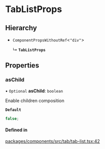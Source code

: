 # TabListProps

## Hierarchy

- `ComponentPropsWithoutRef`\<`"div"`\>

  ↳ **`TabListProps`**

## Properties

### asChild

• `Optional` **asChild**: `boolean`

Enable children composition

**`Default`**

```ts
false;
```

#### Defined in

[packages/components/src/tab/tab-list.tsx:42](https://github.com/vtex/shoreline/blob/74b3e0b4f/packages/components/src/tab/tab-list.tsx#L42)
